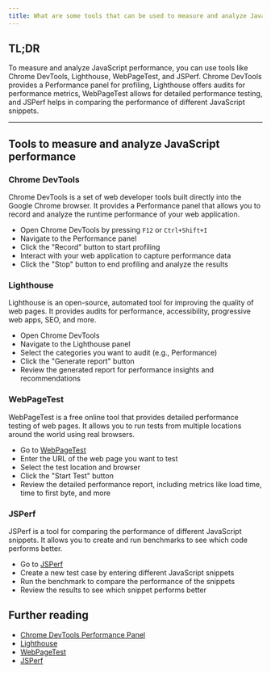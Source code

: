 ```yaml
---
title: What are some tools that can be used to measure and analyze JavaScript performance?
---
```


## TL;DR

To measure and analyze JavaScript performance, you can use tools like Chrome DevTools, Lighthouse, WebPageTest, and JSPerf. Chrome DevTools provides a Performance panel for profiling, Lighthouse offers audits for performance metrics, WebPageTest allows for detailed performance testing, and JSPerf helps in comparing the performance of different JavaScript snippets.

---

## Tools to measure and analyze JavaScript performance

### Chrome DevTools

Chrome DevTools is a set of web developer tools built directly into the Google Chrome browser. It provides a Performance panel that allows you to record and analyze the runtime performance of your web application.

- Open Chrome DevTools by pressing `F12` or `Ctrl+Shift+I`
- Navigate to the Performance panel
- Click the "Record" button to start profiling
- Interact with your web application to capture performance data
- Click the "Stop" button to end profiling and analyze the results

### Lighthouse

Lighthouse is an open-source, automated tool for improving the quality of web pages. It provides audits for performance, accessibility, progressive web apps, SEO, and more.

- Open Chrome DevTools
- Navigate to the Lighthouse panel
- Select the categories you want to audit (e.g., Performance)
- Click the "Generate report" button
- Review the generated report for performance insights and recommendations

### WebPageTest

WebPageTest is a free online tool that provides detailed performance testing of web pages. It allows you to run tests from multiple locations around the world using real browsers.

- Go to [WebPageTest](https://www.webpagetest.org/)
- Enter the URL of the web page you want to test
- Select the test location and browser
- Click the "Start Test" button
- Review the detailed performance report, including metrics like load time, time to first byte, and more

### JSPerf

JSPerf is a tool for comparing the performance of different JavaScript snippets. It allows you to create and run benchmarks to see which code performs better.

- Go to [JSPerf](https://jsperf.com/)
- Create a new test case by entering different JavaScript snippets
- Run the benchmark to compare the performance of the snippets
- Review the results to see which snippet performs better

## Further reading

- [Chrome DevTools Performance Panel](https://developer.chrome.com/docs/devtools/evaluate-performance/)
- [Lighthouse](https://developers.google.com/web/tools/lighthouse)
- [WebPageTest](https://www.webpagetest.org/)
- [JSPerf](https://jsperf.com/)
